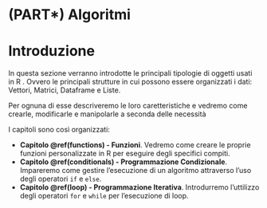 # (PART\*) Algoritmi {-}

# Introduzione {#third-section -}

In questa sezione verranno introdotte le principali tipologie di oggetti usati in R . Ovvero le principali strutture in cui possono essere organizzati i dati: Vettori, Matrici, Dataframe e Liste.

Per ognuna di esse descriveremo le loro caretteristiche e vedremo come crearle, modificarle e manipolarle a seconda delle necessità

I capitoli sono così organizzati:

- **Capitolo \@ref(functions) - Funzioni**. Vedremo come creare le proprie funzioni personalizzate in R per eseguire degli specifici compiti.
- **Capitolo \@ref(conditionals) - Programmazione Condizionale**. Impareremo come gestire l'esecuzione di un algoritmo attraverso l'uso degli operatori `if` e `else`.
- **Capitolo \@ref(loop) - Programmazione Iterativa**. Introdurremo l'uttilizzo degli operatori `for` e `while` per l'esecuzione di loop.
